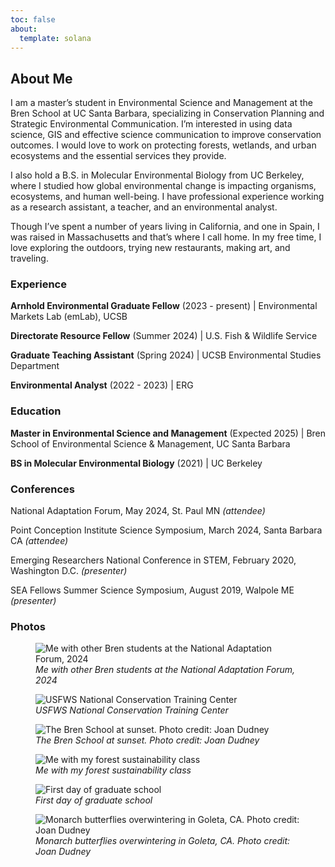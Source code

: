 ```yaml
---
toc: false
about:
  template: solana
---
```


## About Me

I am a master's student in Environmental Science and Management at the Bren School at UC Santa Barbara, specializing in Conservation Planning and Strategic Environmental Communication. I'm interested in using data science, GIS and effective science communication to improve conservation outcomes. I would love to work on protecting forests, wetlands, and urban ecosystems and the essential services they provide.

I also hold a B.S. in Molecular Environmental Biology from UC Berkeley, where I studied how global environmental change is impacting organisms, ecosystems, and human well-being. I have professional experience working as a research assistant, a teacher, and an environmental analyst.

Though I've spent a number of years living in California, and one in Spain, I was raised in Massachusetts and that's where I call home. In my free time, I love exploring the outdoors, trying new restaurants, making art, and traveling.

::: panel-tabset
### Experience

**Arnhold Environmental Graduate Fellow** (2023 - present) \| Environmental Markets Lab (emLab), UCSB

**Directorate Resource Fellow** (Summer 2024) \| U.S. Fish & Wildlife Service

**Graduate Teaching Assistant** (Spring 2024) \| UCSB Environmental Studies Department

**Environmental Analyst** (2022 - 2023) \| ERG

### Education

**Master in Environmental Science and Management** (Expected 2025) \| Bren School of Environmental Science & Management, UC Santa Barbara

**BS in Molecular Environmental Biology** (2021) \| UC Berkeley

### Conferences

National Adaptation Forum, May 2024, St. Paul MN *(attendee)*

Point Conception Institute Science Symposium, March 2024, Santa Barbara CA *(attendee)*

Emerging Researchers National Conference in STEM, February 2020, Washington D.C. *(presenter)*

SEA Fellows Summer Science Symposium, August 2019, Walpole ME *(presenter)*

### Photos

::: {layout-ncol="2"}
![*Me with other Bren students at the National Adaptation Forum, 2024*](naf.jpg)

![*USFWS National Conservation Training Center*](nctc.jpg)

![*The Bren School at sunset. Photo credit: Joan Dudney*](bren.JPG)

![*Me with my forest sustainability class*](forest_class.JPG)

![*First day of graduate school*](first_day.jpg) 

![*Monarch butterflies overwintering in Goleta, CA. Photo credit: Joan Dudney*](monarchs.JPG)
:::
:::
